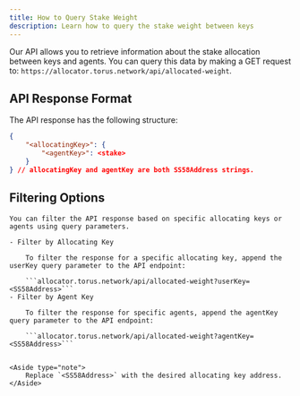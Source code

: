 ```yaml
---
title: How to Query Stake Weight
description: Learn how to query the stake weight between keys
---
```



Our API allows you to retrieve information about the stake allocation between keys and agents.
You can query this data by making a GET request to: `https://allocator.torus.network/api/allocated-weight`.

## API Response Format

The API response has the following structure:

```json
{
    "<allocatingKey>": {
        "<agentKey>": <stake>
    }
} // allocatingKey and agentKey are both SS58Address strings.

```

## Filtering Options

    You can filter the API response based on specific allocating keys or agents using query parameters.

    - Filter by Allocating Key

        To filter the response for a specific allocating key, append the userKey query parameter to the API endpoint:

        ```allocator.torus.network/api/allocated-weight?userKey=<SS58Address>```
    - Filter by Agent Key

        To filter the response for specific agents, append the agentKey query parameter to the API endpoint:

        ```allocator.torus.network/api/allocated-weight?agentKey=<SS58Address>```


    <Aside type="note">
        Replace `<SS58Address>` with the desired allocating key address.
    </Aside>
